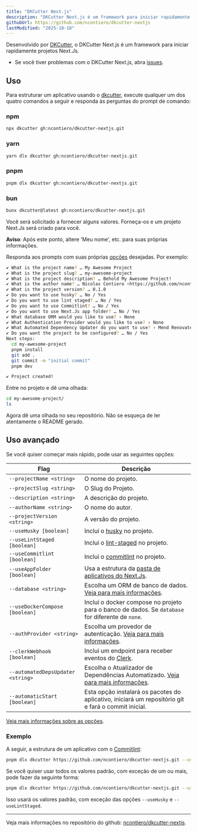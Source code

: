 ```yaml
---
title: "DKCutter Next.js"
description: "DKCutter Next.js é um framework para iniciar rapidamente projetos Next.js."
githubUrl: https://github.com/ncontiero/dkcutter-nextjs
lastModified: "2025-10-18"
---
```


Desenvolvido por [DKCutter](https://github.com/ncontiero/dkcutter), o DKCutter Next.js é um framework para iniciar rapidamente projetos Next.Js.

- Se você tiver problemas com o DKCutter Next.js, abra [issues](https://github.com/ncontiero/dkcutter-nextjs/issues/new).

## Uso

Para estruturar um aplicativo usando o [dkcutter](https://github.com/ncontiero/dkcutter), execute qualquer um dos quatro comandos a seguir e responda às perguntas do prompt de comando:

### npm

```bash
npx dkcutter gh:ncontiero/dkcutter-nextjs.git
```

### yarn

```bash
yarn dlx dkcutter gh:ncontiero/dkcutter-nextjs.git
```

### pnpm

```bash
pnpm dlx dkcutter gh:ncontiero/dkcutter-nextjs.git
```

### bun

```bash
bunx dkcutter@latest gh:ncontiero/dkcutter-nextjs.git
```

Você será solicitado a fornecer alguns valores. Forneça-os e um projeto Next.Js será criado para você.

**Aviso**: Após este ponto, altere 'Meu nome', etc. para suas próprias informações.

Responda aos prompts com suas próprias [opções][options-url] desejadas. Por exemplo:

```bash
✔ What is the project name? … My Awesome Project
✔ What is the project slug? … my-awesome-project
✔ What is the project description? … Behold My Awesome Project!
✔ What is the author name? … Nicolas Contiero <https://github.com/ncontiero>
✔ What is the project version? … 0.1.0
✔ Do you want to use husky? … No / Yes
✔ Do you want to use lint staged? … No / Yes
✔ Do you want to use Commitlint? … No / Yes
✔ Do you want to use Next.Js app folder? … No / Yes
✔ What database ORM would you like to use? › None
✔ What Authentication Provider would you like to use? › None
✔ What Automated Dependency Updater do you want to use? › Mend Renovate
✔ Do you want the project to be configured? … No / Yes
Next steps:
  cd my-awesome-project
  pnpm install
  git add .
  git commit -m "initial commit"
  pnpm dev

✔ Project created!
```

Entre no projeto e dê uma olhada:

```bash
cd my-awesome-project/
ls
```

Agora dê uma olhada no seu repositório. Não se esqueça de ler atentamente o README gerado.

## Uso avançado

Se você quiser começar mais rápido, pode usar as seguintes opções:

| Flag | Descrição |
| --- | --- |
| `--projectName <string>` | O nome do projeto. |
| `--projectSlug <string>` | O Slug do Projeto. |
| `--description <string>` | A descrição do projeto. |
| `--authorName <string>` | O nome do autor. |
| `--projectVersion <string>` | A versão do projeto. |
| `--useHusky [boolean]` | Inclui o [husky](https://github.com/typicode/husky) no projeto. |
| `--useLintStaged [boolean]` | Inclui o [lint-staged](https://github.com/lint-staged/lint-staged) no projeto. |
| `--useCommitlint [boolean]` | Inclui o [commitlint](https://commitlint.js.org/#/) no projeto. |
| `--useAppFolder [boolean]` | Usa a estrutura da [pasta de aplicativos do Next.Js](https://nextjs.org/docs/app). |
| `--database <string>` | Escolha um ORM de banco de dados. [Veja para mais informações][options-url]. |
| `--useDockerCompose [boolean]` | Inclui o docker compose no projeto para o banco de dados. Se `database` for diferente de `none`. |
| `--authProvider <string>` | Escolha um provedor de autenticação. [Veja para mais informações][options-url]. |
| `--clerkWebhook [boolean]` | Inclui um endpoint para receber eventos do [Clerk](https://clerk.com/). |
| `--automatedDepsUpdater <string>` | Escolha o Atualizador de Dependências Automatizado. [Veja para mais informações][options-url]. |
| `--automaticStart [boolean]` | Esta opção instalará os pacotes do aplicativo, iniciará um repositório git e fará o commit inicial. |

[Veja mais informações sobre as opções][options-url].

### Exemplo

A seguir, a estrutura de um aplicativo com o [Commitlint](https://commitlint.js.org/):

```bash
pnpm dlx dkcutter https://github.com/ncontiero/dkcutter-nextjs.git --useCommitlint
```

Se você quiser usar todos os valores padrão, com exceção de um ou mais, pode fazer da seguinte forma:

```bash
pnpm dlx dkcutter https://github.com/ncontiero/dkcutter-nextjs.git --useHusky --useLintStaged -y
```

Isso usará os valores padrão, com exceção das opções `--useHusky` e `--useLintStaged`.

---

Veja mais informações no repositório do github: [ncontiero/dkcutter-nextjs](https://github.com/ncontiero/dkcutter-nextjs).

[options-url]: https://github.com/ncontiero/dkcutter-nextjs/blob/main/docs/project-generation-options.md
